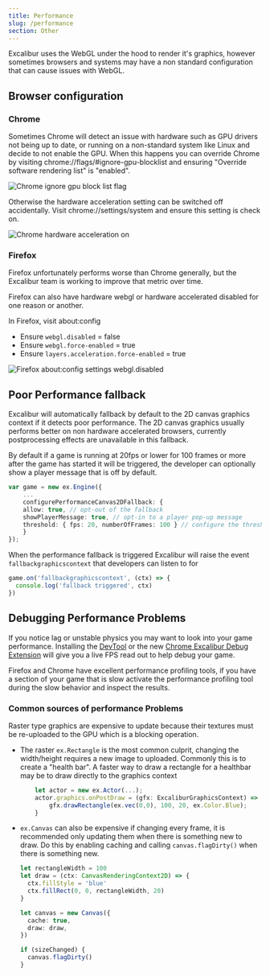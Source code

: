 ```yaml
---
title: Performance
slug: /performance
section: Other
---
```


Excalibur uses the WebGL under the hood to render it's graphics, however sometimes browsers and systems may have a non standard configuration that can cause issues with WebGL.

## Browser configuration

### Chrome

Sometimes Chrome will detect an issue with hardware such as GPU drivers not being up to date, or running on a non-standard system like Linux and decide to not enable the GPU. When this happens you can override Chrome by visiting chrome://flags/#ignore-gpu-blocklist and ensuring "Override software rendering list" is "enabled".

![Chrome ignore gpu block list flag](gpu-block-list.png)

Otherwise the hardware acceleration setting can be switched off accidentally. Visit chrome://settings/system and ensure this setting is check on.

![Chrome hardware acceleration on](hardware-acceleration.png)

### Firefox

Firefox unfortunately performs worse than Chrome generally, but the Excalibur team is working to improve that metric over time.

Firefox can also have hardware webgl or hardware accelerated disabled for one reason or another.

In Firefox, visit about:config

- Ensure `webgl.disabled` = false
- Ensure `webgl.force-enabled` = true
- Ensure `layers.acceleration.force-enabled` = true

![Firefox about:config settings webgl.disabled](about-config.png)

## Poor Performance fallback

Excalibur will automatically fallback by default to the 2D canvas graphics context if it detects poor performance. The 2D canvas graphics usually performs better on non hardware accelerated browsers, currently postprocessing effects are unavailable in this fallback.

By default if a game is running at 20fps or lower for 100 frames or more after the game has started it will be triggered, the developer can optionally show a player message that is off by default.

```typescript
var game = new ex.Engine({
    ...
    configurePerformanceCanvas2DFallback: {
    allow: true, // opt-out of the fallback
    showPlayerMessage: true, // opt-in to a player pop-up message
    threshold: { fps: 20, numberOfFrames: 100 } // configure the threshold to trigger the fallback
    }
});
```

When the performance fallback is triggered Excalibur will raise the event `fallbackgraphicscontext` that developers can listen to for

```typescript
game.on('fallbackgraphicscontext', (ctx) => {
  console.log('fallback triggered', ctx)
})
```

## Debugging Performance Problems

If you notice lag or unstable physics you may want to look into your game performance. Installing the [DevTool](/docs/devtool) or the new [Chrome Excalibur Debug Extension](https://github.com/excaliburjs/excalibur-extension) will give you a live FPS read out to help debug your game.

Firefox and Chrome have excellent performance profiling tools, if you have a section of your game that is slow activate the performance profiling tool during the slow behavior and inspect the results.

### Common sources of performance Problems

Raster type graphics are expensive to update because their textures must be re-uploaded to the GPU which is a blocking operation.

- The raster `ex.Rectangle` is the most common culprit, changing the width/height requires a new image to uploaded. Commonly this is to create a "health bar". A faster way to draw a rectangle for a healthbar may be to draw directly to the graphics context
  ```typescript
      let actor = new ex.Actor(...);
      actor.graphics.onPostDraw = (gfx: ExcaliburGraphicsContext) => {
          gfx.drawRectangle(ex.vec(0,0), 100, 20, ex.Color.Blue);
      }
  ```
- `ex.Canvas` can also be expensive if changing every frame, it is recommended only updating them when there is something new to draw. Do this by enabling caching and calling `canvas.flagDirty()` when there is something new.

  ```typescript
  let rectangleWidth = 100
  let draw = (ctx: CanvasRenderingContext2D) => {
    ctx.fillStyle = 'blue'
    ctx.fillRect(0, 0, rectangleWidth, 20)
  }

  let canvas = new Canvas({
    cache: true,
    draw: draw,
  })

  if (sizeChanged) {
    canvas.flagDirty()
  }
  ```
